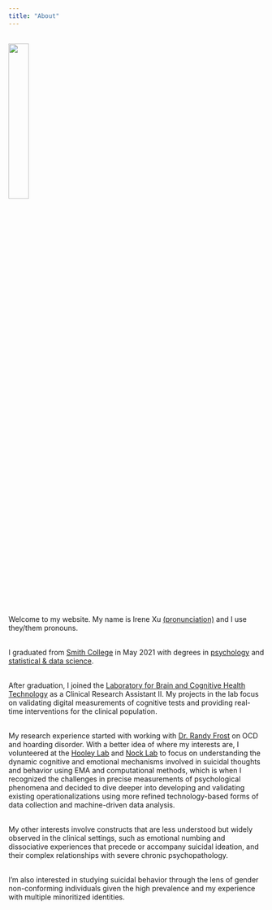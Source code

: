 ```yaml
---
title: "About"
---
```


<br/>
![](../media/profile_photo.jpeg){width=28%}

<br/>
Welcome to my website. My name is Irene Xu [(pronunciation)](https://www.youtube.com/watch?v=8XdUJ1mtYAM) and I use they/them pronouns.

<br/>
I graduated from [Smith College](smith.edu) in May 2021 with degrees in [psychology](smith.edu/academics/psychology) and [statistical & data science](smith.edu/academics/statistics). 

<br/>
After graduation, I joined the [Laboratory for Brain and Cognitive Health Technology](http://cognitivehealth.tech/) as a Clinical Research Assistant II. My projects in the lab focus on validating digital measurements of cognitive tests and providing real-time interventions for the clinical population. 

<br/>
My research experience started with working with [Dr. Randy Frost](smith.edu/academics/faculty/randy-frost) on OCD and hoarding disorder. With a better idea of where my interests are, I volunteered at the [Hooley Lab](hooleylab.psych.fas.harvard.edu/) and [Nock Lab](nocklab.fas.harvard.edu/) to focus on understanding the dynamic cognitive and emotional mechanisms involved in suicidal thoughts and behavior using EMA and computational methods, which is when I recognized the challenges in precise measurements of psychological phenomena and decided to dive deeper into developing and validating existing operationalizations using more refined technology-based forms of data collection and machine-driven data analysis. 

<br/>
My other interests involve constructs that are less understood but widely observed in the clinical settings, such as emotional numbing and dissociative experiences that precede or accompany suicidal ideation, and their complex relationships with severe chronic psychopathology.

<br/>
I’m also interested in studying suicidal behavior through the lens of gender non-conforming individuals given the high prevalence and my experience with multiple minoritized identities. 
